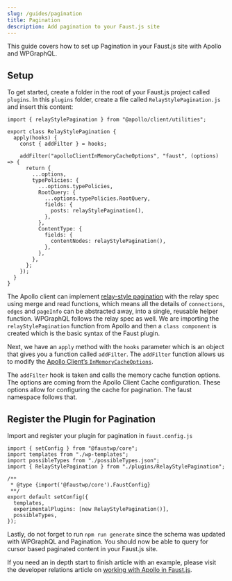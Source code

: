 ```yaml
---
slug: /guides/pagination
title: Pagination
description: Add pagination to your Faust.js site
---
```


This guide covers how to set up Pagination in your Faust.js site with Apollo and WPGraphQL.

## Setup

To get started, create a folder in the root of your Faust.js project called `plugins`.  In this `plugins` folder, create a file called `RelayStylePagination.js` and insert this content:

```
import { relayStylePagination } from "@apollo/client/utilities";

export class RelayStylePagination {
  apply(hooks) {
    const { addFilter } = hooks;

    addFilter("apolloClientInMemoryCacheOptions", "faust", (options) => {
      return {
        ...options,
        typePolicies: {
          ...options.typePolicies,
          RootQuery: {
            ...options.typePolicies.RootQuery,
            fields: {
              posts: relayStylePagination(),
            },
          },
          ContentType: {
            fields: {
              contentNodes: relayStylePagination(),
            },
          },
        },
      };
    });
  }
}
```
The Apollo client can implement [relay-style pagination](https://www.apollographql.com/docs/react/pagination/cursor-based/) with the relay spec using merge and read functions, which means all the details of `connections`, `edges` and `pageInfo` can be abstracted away, into a single, reusable helper function. WPGraphQL follows the relay spec as well.
We are importing the `relayStylePagination` function from Apollo and then a `class component` is created which is the basic syntax of the Faust plugin.

Next, we have an `apply` method with the `hooks` parameter which is an object that gives you a function called `addFilter`. The `addFilter` function allows us to modify the [Apollo Client’s `InMemoryCacheOptions`](https://www.apollographql.com/docs/react/caching/cache-configuration/).

The `addFilter` hook is taken and calls the memory cache function options. The options are coming from the Apollo Client Cache configuration. These options allow for configuring the cache for  pagination. The faust namespace follows that.

## Register the Plugin for Pagination

Import and register your plugin for pagination in `faust.config.js`

```
import { setConfig } from "@faustwp/core";
import templates from "./wp-templates";
import possibleTypes from "./possibleTypes.json";
import { RelayStylePagination } from "./plugins/RelayStylePagination";

/**
 * @type {import('@faustwp/core').FaustConfig}
 **/
export default setConfig({
  templates,
  experimentalPlugins: [new RelayStylePagination()],
  possibleTypes,
});
```

Lastly, do not forget to run `npm run generate` since the schema was updated with WPGraphQL and Pagination.  You should now be able to query for cursor based paginated content in your Faust.js site.

If you need an in depth start to finish article with an example, please visit the developer relations article on [working with Apollo in Faust.js](https://developers.wpengine.com/blog/working-with-the-apollo-client-in-faust-js).



